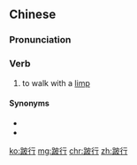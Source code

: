 ==Chinese==
{{zh-forms}}

===Pronunciation===
{{zh-pron
|m=bǒxíng
|c=bai1 hang4,bo2 hang4
|cat=v
}}

===Verb===
{{zh-verb}}

# to walk with a [[limp]]

====Synonyms====
* {{zh-l|一步一瘸}}
* {{zh-l|一瘸一拐}}

[[ko:跛行]]
[[mg:跛行]]
[[chr:跛行]]
[[zh:跛行]]